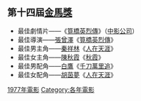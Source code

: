 {{YearTopicTOC|1977|电影}}
== 第十四屆[[金馬獎|金馬獎]] ==
*最佳劇情片——《[[筧橋英烈傳|筧橋英烈傳]]》（[[中影公司|中影公司]]）
*最佳導演——[[張曾澤|張曾澤]]《[[筧橋英烈傳|筧橋英烈傳]]》
*最佳男主角——[[秦祥林|秦祥林]]《[[人在天涯|人在天涯]]》
*最佳女主角——[[陳秋霞|陳秋霞]]《[[秋霞|秋霞]]》
*最佳男配角——[[白鷹|白鷹]]《[[千刀萬里追|千刀萬里追]]》
*最佳女配角——[[胡茵夢|胡茵夢]]《[[人在天涯|人在天涯]]》

[[Category:1977年電影|]]
[[Category:各年電影|Category:各年電影]]